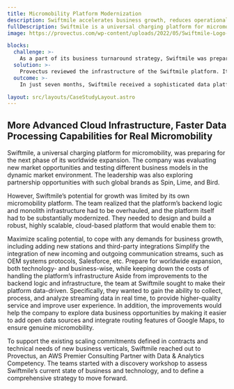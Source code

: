 ```yaml
---
title: Micromobility Platform Modernization
description: Swiftmile accelerates business growth, reduces operational costs, and improves user experience on a new data platform
fullDescription: Swiftmile is a universal charging platform for micromobility, designed to make sustainable transport available to everyone. The company provides a one-stop charging and parking solution for e-bikes, e-scooters, and e-mopeds through a network of Charging Hubs. Swiftmile is headquartered in the San Francisco Bay Area, with deployments across Europe and North America.
image: https://provectus.com/wp-content/uploads/2022/05/Swiftmile-Logo-348x309-1.png

blocks:
  challenge: >-
    As a part of its business turnaround strategy, Swiftmile was preparing for its next phase of global expansion. To cope with any business and technical demands for growth, the company wanted to improve and scale the platform’s infrastructure, and add advanced capabilities for data streaming. The final goal was to receive a robust, highly scalable, data-powered micromobility management platform that would enable Swiftmile to accelerate business growth, reduce operational costs, and improve user experience through faster data processing and higher-quality service, with zero-incidence performance.
  solution: >-
    Provectus reviewed the infrastructure of the Swiftmile platform. It had been designed and built as a monolithic application, which limited Swiftmile’s potential to innovate due to slower releases, reduced scalability, and higher development and operational costs. The solution was to build a new microservice-based data platform on AWS. The platform was developed using a combination of AWS services, Apache Kafka, Java stack, and Swiss Army Kube (SAK). The Provectus team ensured stable performance during deployment, migration, and implementation of the platform and of its new features.
  outcome: >-
    In just seven months, Swiftmile received a sophisticated data platform designed to collect, process, and utilize various types of data. The new, highly scalable infrastructure of the platform increased its performance and capacity by 20x, with the same cloud infrastructure costs. It enabled Swiftmile to quickly scale business use cases and models, and add new functionality, data sources and pipelines, without the need to change the overall structure of the platform. The platform demonstrated 100% system availability. Two months into the new platform’s adoption, no incidents had been detected.

layout: src/layouts/CaseStudyLayout.astro
---
```


## More Advanced Cloud Infrastructure, Faster Data Processing Capabilities for Real Micromobility

Swiftmile, a universal charging platform for micromobility, was preparing for the next phase of its worldwide expansion. The company was evaluating new market opportunities and testing different business models in the dynamic market environment. The leadership was also exploring partnership opportunities with such global brands as Spin, Lime, and Bird.

However, Swiftmile’s potential for growth was limited by its own micromobility platform. The team realized that the platform’s backend logic and monolith infrastructure had to be overhauled, and the platform itself had to be substantially modernized. They needed to design and build a robust, highly scalable, cloud-based platform that would enable them to:

Maximize scaling potential, to cope with any demands for business growth, including adding new stations and third-party integrations
Simplify the integration of new incoming and outgoing communication streams, such as OEM systems protocols, Salesforce, etc.
Prepare for worldwide expansion, both technology- and business-wise, while keeping down the costs of handling the platform’s infrastructure
Aside from improvements to the backend logic and infrastructure, the team at Swiftmile sought to make their platform data-driven. Specifically, they wanted to gain the ability to collect, process, and analyze streaming data in real time, to provide higher-quality service and improve user experience. In addition, the improvements would help the company to explore data business opportunities by making it easier to add open data sources and integrate routing features of Google Maps, to ensure genuine micromobility.

To support the existing scaling commitments defined in contracts and technical needs of new business verticals, Swiftmile reached out to Provectus, an AWS Premier Consulting Partner with Data & Analytics Competency. The teams started with a discovery workshop to assess Swiftmile’s current state of business and technology, and to define a comprehensive strategy to move forward.
